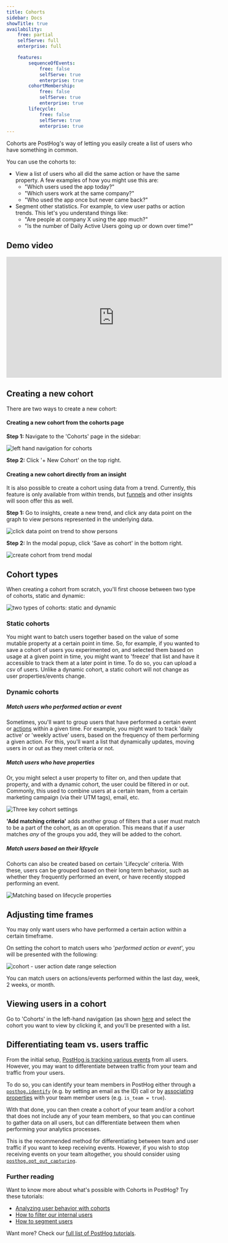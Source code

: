```yaml
---
title: Cohorts
sidebar: Docs
showTitle: true
availability:
    free: partial
    selfServe: full
    enterprise: full

    features:
        sequenceOfEvents:
            free: false
            selfServe: true
            enterprise: true
        cohortMembership:
            free: false
            selfServe: true
            enterprise: true
        lifecycle:
            free: false
            selfServe: true
            enterprise: true
---
```


Cohorts are PostHog's way of letting you easily create a list of users who have something in common.

You can use the cohorts to:

-   View a list of users who all did the same action or have the same property. A few examples of how you might use this are:
    -   "Which users used the app today?"
    -   "Which users work at the same company?"
    -   "Who used the app once but never came back?"
-   Segment other statistics. For example, to view user paths or action trends. This let's you understand things like:
    -   "Are people at company X using the app much?"
    -   "Is the number of Daily Active Users going up or down over time?"

## Demo video

<iframe width="560" height="315" src="https://www.youtube.com/embed/GtSSxmOdyk4" frameborder="0" allow="accelerometer; autoplay; clipboard-write; encrypted-media; gyroscope; picture-in-picture" allowfullscreen></iframe>

## Creating a new cohort

There are two ways to create a new cohort:

#### Creating a new cohort from the cohorts page

**Step 1:** Navigate to the 'Cohorts' page in the sidebar:

![left hand navigation for cohorts](../images/features/cohorts/cohorts-page.png)

**Step 2:** Click '+ New Cohort' on the top right.

#### Creating a new cohort directly from an insight

It is also possible to create a cohort using data from a trend. Currently, this feature is only available from within trends, but [funnels](/docs/user-guides/funnels) and other insights will soon offer this as well.

**Step 1:** Go to insights, create a new trend, and click any data point on the graph to view persons represented in the underlying data.

![click data point on trend to show persons](../images/docs/user-guides/funnels/trend-click-on-data-point.png)

**Step 2:** In the modal popup, click 'Save as cohort' in the bottom right.

![create cohort from trend modal](../images/features/cohorts/create-cohort-from-trend.png)

## Cohort types

When creating a cohort from scratch, you'll first choose between two type of cohorts, static and dynamic:

![two types of cohorts: static and dynamic](../images/features/cohorts/static-and-dynamic-cohorts.png)

### Static cohorts

You might want to batch users together based on the value of some mutable property at a certain point in time. So, for example, if you wanted to save a cohort of users you experimented on, and selected them based on usage at a given point in time, you might want to 'freeze' that list and have it accessible to track them at a later point in time. To do so, you can upload a csv of users. Unlike a dynamic cohort, a static cohort will not change as user properties/events change.

### Dynamic cohorts

##### Match users who performed action or event

Sometimes, you'll want to group users that have performed a certain event or [actions](/docs/user-guides/actions) within a given time. For example, you might want to track 'daily active' or 'weekly active' users, based on the frequency of them performing a given action. For this, you'll want a list that dynamically updates, moving users in or out as they meet criteria or not.

##### Match users who have properties

Or, you might select a user property to filter on, and then update that property, and with a dynamic cohort, the user could be filtered in or out. Commonly, this used to combine users at a certain team, from a certain marketing campaign (via their UTM tags), email, etc.

![Three key cohort settings](../images/features/cohorts/cohort-options.png)

**'Add matching criteria'** adds another group of filters that a user must match to be a part of the cohort, as an `OR` operation. This means that if a user matches _any_ of the groups you add, they will be added to the cohort.

##### Match users based on their lifcycle

<FeatureAvailability availability={_frontmatter.availability.features.lifecycle} />

Cohorts can also be created based on certain 'Lifecycle' criteria. With these, users can be grouped based on their long term behavior, such as whether they frequently performed an event, or have recently stopped performing an event.

![Matching based on lifecycle properties](../images/features/cohorts/lifecycle.png)

## Adjusting time frames

You may only want users who have performed a certain action within a certain timeframe.

On setting the cohort to match users who '_performed action or event_', you will be presented with the following:

![cohort - user action date range selection](../images/features/cohorts/cohort-time-frame.png)

You can match users on actions/events performed within the last day, week, 2 weeks, or month.

## Viewing users in a cohort

Go to 'Cohorts' in the left-hand navigation (as shown [here](/docs/user-guides/cohorts#creating-a-new-cohort-from-the-cohorts-page) and select the cohort you want to view by clicking it, and you'll be presented with a list.

## Differentiating team vs. users traffic

From the initial setup, [PostHog is tracking various events](/docs/integrate/client/js#autocapture) from all users. However, you may want to differentiate between traffic from your team and traffic from your users.

To do so, you can identify your team members in PostHog either through a [`posthog.identify`](/docs/integrate/client/js#identifying-users) (e.g. by setting an email as the ID) call or by [associating properties](/docs/integrate/client/js#sending-user-information) with your team member users (e.g. `is_team = true`).

With that done, you can then create a cohort of your team and/or a cohort that does not include any of your team members, so that you can continue to gather data on all users, but can differentiate between them when performing your analytics processes.

This is the recommended method for differentiating between team and user traffic if you want to keep receiving events. However, if you wish to stop receiving events on your team altogether, you should consider using [`posthog.opt_out_capturing`](/docs/integrate/client/js#opt-users-out).

### Further reading

Want to know more about what's possible with Cohorts in PostHog? Try these tutorials:

-   [Analyzing user behavior with cohorts](/tutorials/cohorts)
-   [How to filter our internal users](/tutorials/filter-internal-users)
-   [How to segment users](/tutorials/how-to-segment-users)

Want more? Check our [full list of PostHog tutorials](https://posthog.com/tutorials).
